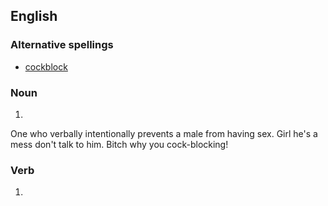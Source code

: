 ==English==

===Alternative spellings===
*[[cockblock]]

===Noun===
{{en-noun|sg=[[cock]] [[block]]}}

# {{alternative spelling of|[[cockblock]]}}
One who verbally intentionally prevents a male from having sex.
Girl he's a mess don't talk to him. Bitch why you cock-blocking!

===Verb===
{{en-verb|inf=to [[cock]] [[block]]}}

# {{alternative spelling of|[[cockblock]]}}